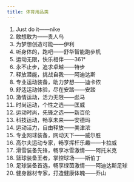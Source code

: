 ```yaml
---
title: 体育用品类
---
```


1. Just do it——nike
2. 敢想敢为——贵人鸟
3. 为梦想创造可能——伊利
4. 听身体的，跑吧——舒华智能跑步机
5. 运动无限，快乐相伴——361°
6. 永不止步，追求卓越——特步
7. 释放潜能，挑战自我——阿迪达斯
8. 专业运动装备，助力梦想——迪卡侬
9. 舒适运动体验，尽在安踏——安踏
10. 激情运动，活力无限——彪马
11. 时尚运动，个性之选——匡威
12. 运动时尚，先锋之选——新百伦
13. 科技运动，畅享未来——安德玛
14. 运动活力，自由释放——美津浓
15. 专业网球装备，网动天下——威尔胜
16. 高尔夫运动专家，畅享挥杆乐趣——卡拉威
17. 滑雪装备先锋，畅享冰雪激情——阿托米克
18. 篮球装备王者，掌控球场——斯伯丁
19. 足球装备首选，畅享绿茵激情——阿迪达斯足球
20. 健身器材专家，打造健康体魄——乔山